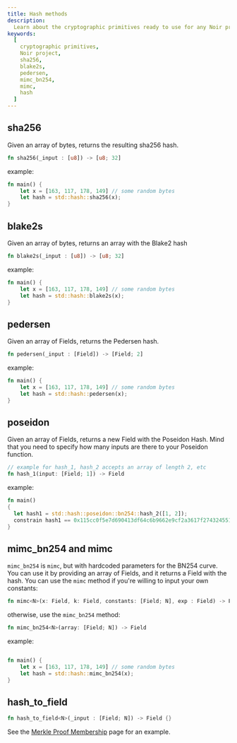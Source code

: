 ```yaml
---
title: Hash methods
description:
  Learn about the cryptographic primitives ready to use for any Noir project, including sha256, blake2s, pedersen, mimc_bn254 and mimc
keywords:
  [
    cryptographic primitives,
    Noir project,
    sha256,
    blake2s,
    pedersen,
    mimc_bn254,
    mimc,
    hash
  ]
---
```



## sha256

Given an array of bytes, returns the resulting sha256 hash.

```rust
fn sha256(_input : [u8]) -> [u8; 32]
```

example:

```rust
fn main() {
    let x = [163, 117, 178, 149] // some random bytes
    let hash = std::hash::sha256(x);
}
```

<BlackBoxInfo/>

## blake2s

Given an array of bytes, returns an array with the Blake2 hash

```rust
fn blake2s(_input : [u8]) -> [u8; 32]
```

example:

```rust
fn main() {
    let x = [163, 117, 178, 149] // some random bytes
    let hash = std::hash::blake2s(x);
}
```

<BlackBoxInfo/>

## pedersen

Given an array of Fields, returns the Pedersen hash.

```rust
fn pedersen(_input : [Field]) -> [Field; 2]
```

example:

```rust
fn main() {
    let x = [163, 117, 178, 149] // some random bytes
    let hash = std::hash::pedersen(x);
}
```
<BlackBoxInfo/>

## poseidon

Given an array of Fields, returns a new Field with the Poseidon Hash. Mind that you need to specify how many inputs are there to your Poseidon function.

```rust
// example for hash_1, hash_2 accepts an array of length 2, etc
fn hash_1(input: [Field; 1]) -> Field
```

example:

```rust
fn main()
{
  let hash1 = std::hash::poseidon::bn254::hash_2([1, 2]);
  constrain hash1 == 0x115cc0f5e7d690413df64c6b9662e9cf2a3617f2743245519e19607a4417189a;
}
```

## mimc_bn254 and mimc

`mimc_bn254` is `mimc`, but with hardcoded parameters for the BN254 curve. You can use it by
providing an array of Fields, and it returns a Field with the hash. You can use the `mimc` method if
you're willing to input your own constants:

```rust
fn mimc<N>(x: Field, k: Field, constants: [Field; N], exp : Field) -> Field
```

otherwise, use the `mimc_bn254` method:

```rust
fn mimc_bn254<N>(array: [Field; N]) -> Field
```

example:

```rust

fn main() {
    let x = [163, 117, 178, 149] // some random bytes
    let hash = std::hash::mimc_bn254(x);
}
```

## hash_to_field

```rust
fn hash_to_field<N>(_input : [Field; N]) -> Field {}
```

See the [Merkle Proof Membership](../../examples/merkle-proof) page for an example.

<BlackBoxInfo/>
